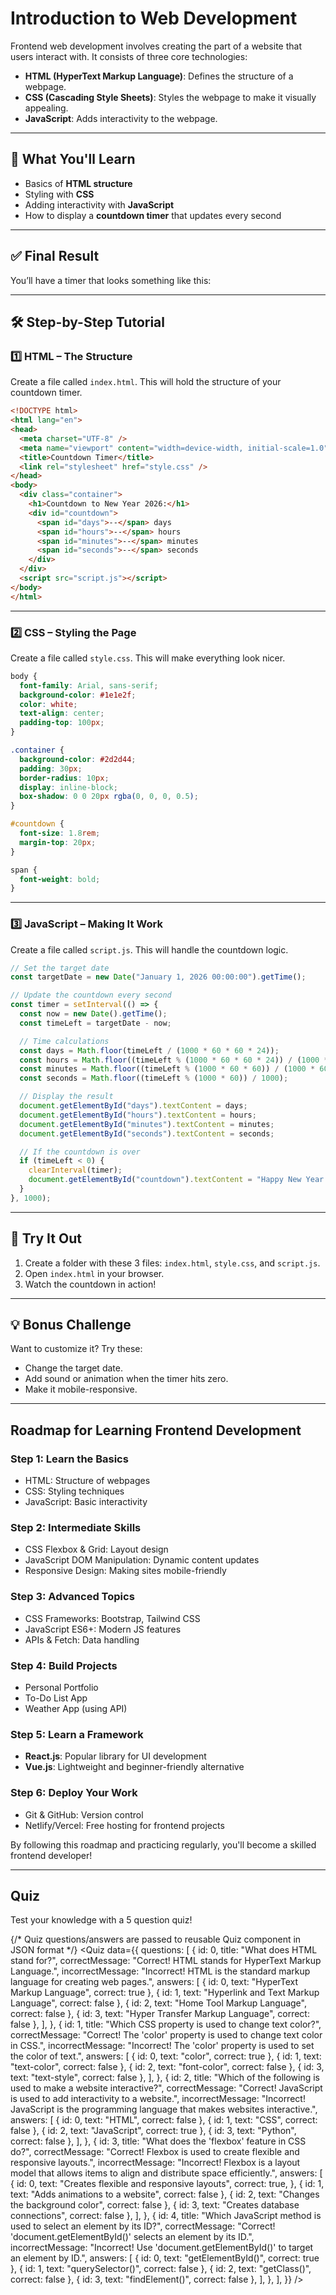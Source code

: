 
# Introduction to Web Development

Frontend web development involves creating the part of a website that users interact with. It consists of three core technologies:

- **HTML (HyperText Markup Language)**: Defines the structure of a webpage.
- **CSS (Cascading Style Sheets)**: Styles the webpage to make it visually appealing.
- **JavaScript**: Adds interactivity to the webpage.

---

## 🧠 What You'll Learn

- Basics of **HTML structure**
- Styling with **CSS**
- Adding interactivity with **JavaScript**
- How to display a **countdown timer** that updates every second

---

## ✅ Final Result

You’ll have a timer that looks something like this:

<Countdown />

---

## 🛠️ Step-by-Step Tutorial

### 1️⃣ HTML – The Structure

Create a file called `index.html`. This will hold the structure of your countdown timer.

```html
<!DOCTYPE html>
<html lang="en">
<head>
  <meta charset="UTF-8" />
  <meta name="viewport" content="width=device-width, initial-scale=1.0" />
  <title>Countdown Timer</title>
  <link rel="stylesheet" href="style.css" />
</head>
<body>
  <div class="container">
    <h1>Countdown to New Year 2026:</h1>
    <div id="countdown">
      <span id="days">--</span> days 
      <span id="hours">--</span> hours 
      <span id="minutes">--</span> minutes 
      <span id="seconds">--</span> seconds
    </div>
  </div>
  <script src="script.js"></script>
</body>
</html>
```

---

### 2️⃣ CSS – Styling the Page

Create a file called `style.css`. This will make everything look nicer.

```css
body {
  font-family: Arial, sans-serif;
  background-color: #1e1e2f;
  color: white;
  text-align: center;
  padding-top: 100px;
}

.container {
  background-color: #2d2d44;
  padding: 30px;
  border-radius: 10px;
  display: inline-block;
  box-shadow: 0 0 20px rgba(0, 0, 0, 0.5);
}

#countdown {
  font-size: 1.8rem;
  margin-top: 20px;
}

span {
  font-weight: bold;
}
```

---

### 3️⃣ JavaScript – Making It Work

Create a file called `script.js`. This will handle the countdown logic.

```javascript
// Set the target date
const targetDate = new Date("January 1, 2026 00:00:00").getTime();

// Update the countdown every second
const timer = setInterval(() => {
  const now = new Date().getTime();
  const timeLeft = targetDate - now;

  // Time calculations
  const days = Math.floor(timeLeft / (1000 * 60 * 60 * 24));
  const hours = Math.floor((timeLeft % (1000 * 60 * 60 * 24)) / (1000 * 60 * 60));
  const minutes = Math.floor((timeLeft % (1000 * 60 * 60)) / (1000 * 60));
  const seconds = Math.floor((timeLeft % (1000 * 60)) / 1000);

  // Display the result
  document.getElementById("days").textContent = days;
  document.getElementById("hours").textContent = hours;
  document.getElementById("minutes").textContent = minutes;
  document.getElementById("seconds").textContent = seconds;

  // If the countdown is over
  if (timeLeft < 0) {
    clearInterval(timer);
    document.getElementById("countdown").textContent = "Happy New Year!";
  }
}, 1000);
```

---

## 🧪 Try It Out

1. Create a folder with these 3 files: `index.html`, `style.css`, and `script.js`.
2. Open `index.html` in your browser.
3. Watch the countdown in action!

---

## 💡 Bonus Challenge

Want to customize it? Try these:
- Change the target date.
- Add sound or animation when the timer hits zero.
- Make it mobile-responsive.

---

## Roadmap for Learning Frontend Development

### Step 1: Learn the Basics

- HTML: Structure of webpages
- CSS: Styling techniques
- JavaScript: Basic interactivity

### Step 2: Intermediate Skills

- CSS Flexbox & Grid: Layout design
- JavaScript DOM Manipulation: Dynamic content updates
- Responsive Design: Making sites mobile-friendly

### Step 3: Advanced Topics

- CSS Frameworks: Bootstrap, Tailwind CSS
- JavaScript ES6+: Modern JS features
- APIs & Fetch: Data handling

### Step 4: Build Projects

- Personal Portfolio
- To-Do List App
- Weather App (using API)

### Step 5: Learn a Framework

- **React.js**: Popular library for UI development
- **Vue.js**: Lightweight and beginner-friendly alternative

### Step 6: Deploy Your Work

- Git & GitHub: Version control
- Netlify/Vercel: Free hosting for frontend projects

By following this roadmap and practicing regularly, you'll become a skilled frontend developer!

---
## Quiz
Test your knowledge with a 5 question quiz!

{/* Quiz questions/answers are passed to reusable Quiz component in JSON format */}
<Quiz
  data={{
    questions: [
      {
        id: 0,
        title: "What does HTML stand for?",
        correctMessage: "Correct! HTML stands for HyperText Markup Language.",
        incorrectMessage:
          "Incorrect! HTML is the standard markup language for creating web pages.",
        answers: [
          { id: 0, text: "HyperText Markup Language", correct: true },
          { id: 1, text: "Hyperlink and Text Markup Language", correct: false },
          { id: 2, text: "Home Tool Markup Language", correct: false },
          { id: 3, text: "Hyper Transfer Markup Language", correct: false },
        ],
      },
      {
        id: 1,
        title: "Which CSS property is used to change text color?",
        correctMessage:
          "Correct! The 'color' property is used to change text color in CSS.",
        incorrectMessage:
          "Incorrect! The 'color' property is used to set the color of text.",
        answers: [
          { id: 0, text: "color", correct: true },
          { id: 1, text: "text-color", correct: false },
          { id: 2, text: "font-color", correct: false },
          { id: 3, text: "text-style", correct: false },
        ],
      },
      {
        id: 2,
        title: "Which of the following is used to make a website interactive?",
        correctMessage:
          "Correct! JavaScript is used to add interactivity to a website.",
        incorrectMessage:
          "Incorrect! JavaScript is the programming language that makes websites interactive.",
        answers: [
          { id: 0, text: "HTML", correct: false },
          { id: 1, text: "CSS", correct: false },
          { id: 2, text: "JavaScript", correct: true },
          { id: 3, text: "Python", correct: false },
        ],
      },
      {
        id: 3,
        title: "What does the 'flexbox' feature in CSS do?",
        correctMessage:
          "Correct! Flexbox is used to create flexible and responsive layouts.",
        incorrectMessage:
          "Incorrect! Flexbox is a layout model that allows items to align and distribute space efficiently.",
        answers: [
          {
            id: 0,
            text: "Creates flexible and responsive layouts",
            correct: true,
          },
          { id: 1, text: "Adds animations to a website", correct: false },
          { id: 2, text: "Changes the background color", correct: false },
          { id: 3, text: "Creates database connections", correct: false },
        ],
      },
      {
        id: 4,
        title:
          "Which JavaScript method is used to select an element by its ID?",
        correctMessage:
          "Correct! 'document.getElementById()' selects an element by its ID.",
        incorrectMessage:
          "Incorrect! Use 'document.getElementById()' to target an element by ID.",
        answers: [
          { id: 0, text: "getElementById()", correct: true },
          { id: 1, text: "querySelector()", correct: false },
          { id: 2, text: "getClass()", correct: false },
          { id: 3, text: "findElement()", correct: false },
        ],
      },
    ],
  }}
/>
